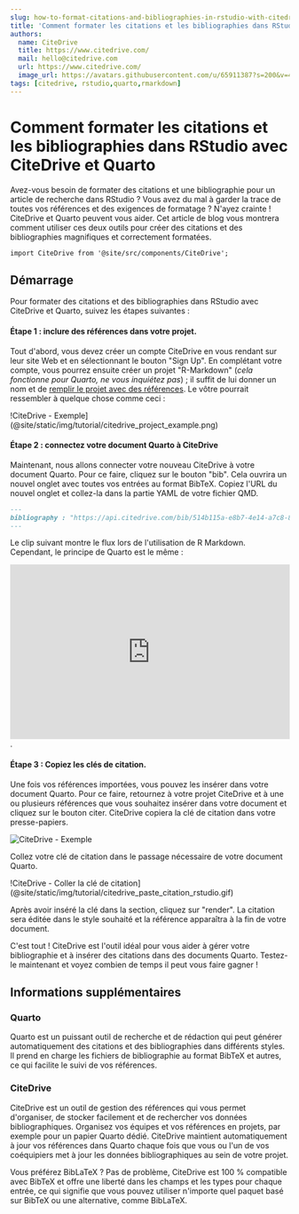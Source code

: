 ```yaml
---
slug: how-to-format-citations-and-bibliographies-in-rstudio-with-citedrive-and-quarto
title: 'Comment formater les citations et les bibliographies dans RStudio avec CiteDrive et Quarto'
authors:
  name: CiteDrive
  title: https://www.citedrive.com/
  mail: hello@citedrive.com
  url: https://www.citedrive.com/
  image_url: https://avatars.githubusercontent.com/u/65911387?s=200&v=4
tags: [citedrive, rstudio,quarto,rmarkdown]
---
```


# Comment formater les citations et les bibliographies dans RStudio avec CiteDrive et Quarto


Avez-vous besoin de formater des citations et une bibliographie pour un article de recherche dans RStudio ? Vous avez du mal à garder la trace de toutes vos références et des exigences de formatage ? N'ayez crainte ! CiteDrive et Quarto peuvent vous aider. Cet article de blog vous montrera comment utiliser ces deux outils pour créer des citations et des bibliographies magnifiques et correctement formatées.

```mdx-code-block
import CiteDrive from '@site/src/components/CiteDrive';
```
<CiteDrive /> 

## Démarrage

Pour formater des citations et des bibliographies dans RStudio avec CiteDrive et Quarto, suivez les étapes suivantes :


#### Étape 1 : inclure des références dans votre projet.

Tout d'abord, vous devez créer un compte CiteDrive en vous rendant sur leur site Web et en sélectionnant le bouton "Sign Up". En complétant votre compte, vous pourrez ensuite créer un projet "R-Markdown" (*cela fonctionne pour Quarto, ne vous inquiétez pas*) ; il suffit de lui donner un nom et de [remplir le projet avec des références](https://citedrive.medium.com/adding-bibliographic-references-to-rstudio-using-citedrive-create-citations-in-r-markdown-or-9b1e1ab59cf6). Le vôtre pourrait ressembler à quelque chose comme ceci :

!CiteDrive - Exemple](@site/static/img/tutorial/citedrive_project_example.png)

#### Étape 2 : connectez votre document Quarto à CiteDrive

Maintenant, nous allons connecter votre nouveau CiteDrive à votre document Quarto. Pour ce faire, cliquez sur le bouton "bib". Cela ouvrira un nouvel onglet avec toutes vos entrées au format BibTeX. Copiez l'URL du nouvel onglet et collez-la dans la partie YAML de votre fichier QMD.


````md
---
bibliography : "https://api.citedrive.com/bib/514b115a-e8b7-4e14-a7c8-83e88337ad12/references.bib?x=eyJpZCI6ICI1MTRiFTE1YS1lOGI3LTRlMTQtYTdjOC04M2U4ODMzN2FkMTIiLCAidXNlciI6ICI5NzgiLCAic2lnbmF0dXJlIjogIjBkZDgzNGM1NDg2YzE2MTRhYTUzZDAyNmI1YjFhZjgxNTg3ODc4NDQ3Yzk1ODQ1ZWI2ZTA5UTQ5YTFlNDdlMGIifQ==.bib"
---
````

Le clip suivant montre le flux lors de l'utilisation de R Markdown. Cependant, le principe de Quarto est le même :

<iframe width="100%" height="315" src="https://www.youtube.com/embed/7ON96F0GD-Y" title="YouTube video player" frameborder="0" allow="accelerometer ; autoplay ; clipboard-write ; encrypted-media ; gyroscope ; picture-in-picture" allowfullscreen></iframe>.

#### Étape 3 : Copiez les clés de citation.

Une fois vos références importées, vous pouvez les insérer dans votre document Quarto. Pour ce faire, retournez à votre projet CiteDrive et à une ou plusieurs références que vous souhaitez insérer dans votre document et cliquez sur le bouton citer. CiteDrive copiera la clé de citation dans votre presse-papiers.

![CiteDrive - Exemple](@site/static/img/tutorial/citedrive_copy_citation.gif)

Collez votre clé de citation dans le passage nécessaire de votre document Quarto.

!CiteDrive - Coller la clé de citation](@site/static/img/tutorial/citedrive_paste_citation_rstudio.gif)


Après avoir inséré la clé dans la section, cliquez sur "render". La citation sera éditée dans le style souhaité et la référence apparaîtra à la fin de votre document.

C'est tout ! CiteDrive est l'outil idéal pour vous aider à gérer votre bibliographie et à insérer des citations dans des documents Quarto. Testez-le maintenant et voyez combien de temps il peut vous faire gagner !

## Informations supplémentaires

### Quarto
Quarto est un puissant outil de recherche et de rédaction qui peut générer automatiquement des citations et des bibliographies dans différents styles. Il prend en charge les fichiers de bibliographie au format BibTeX et autres, ce qui facilite le suivi de vos références.


### CiteDrive
CiteDrive est un outil de gestion des références qui vous permet d'organiser, de stocker facilement et de rechercher vos données bibliographiques. Organisez vos équipes et vos références en projets, par exemple pour un papier Quarto dédié. CiteDrive maintient automatiquement à jour vos références dans Quarto chaque fois que vous ou l'un de vos coéquipiers met à jour les données bibliographiques au sein de votre projet.

Vous préférez BibLaTeX ? Pas de problème, CiteDrive est 100 % compatible avec BibTeX et offre une liberté dans les champs et les types pour chaque entrée, ce qui signifie que vous pouvez utiliser n'importe quel paquet basé sur BibTeX ou une alternative, comme BibLaTeX.
